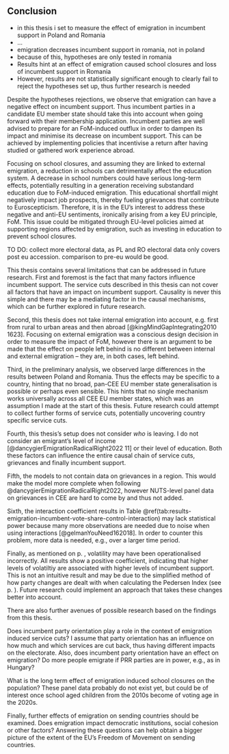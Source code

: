 ## Conclusion
<!-- Summary of thesis -->
- in this thesis i set to measure the effect of emigration in incumbent support in Poland and Romania
- …
- emigration decreases incumbent support in romania, not in poland
- because of this, hypotheses are only tested in romania
- Results hint at an effect of emigration caused school closures and loss of incumbent support in Romania
- However, results are not statistically significant enough to clearly fail to reject the hypotheses set up, thus further research is needed

<!-- Interpreting results in the broader context of further European integration -->
Despite the hypotheses rejections, we observe that emigration can have a negative effect on incumbent support. Thus incumbent parties in a candidate EU member state should take this into account when going forward with their membership application. Incumbent parties are well advised to prepare for an FoM-induced outflux in order to dampen its impact and minimise its decrease on incumbent support. This can be achieved by implementing policies that incentivise a return after having studied or gathered work experience abroad.

Focusing on school closures, and assuming they are linked to external emigration, a reduction in schools can detrimentally affect the education system. A decrease in school numbers could have serious long-term effects, potentially resulting in a generation receiving substandard education due to FoM-induced emigration. This educational shortfall might negatively impact job prospects, thereby fueling grievances that contribute to Euroscepticism. Therefore, it is in the EU’s interest to address these negative and anti-EU sentiments, ironically arising from a key EU principle, FoM. This issue could be mitigated through EU-level policies aimed at supporting regions affected by emigration, such as investing in education to prevent school closures.

<!-- Thesis Limits -->

TO DO: collect more electoral data, as PL and RO electoral data only covers post eu accession. comparison to pre-eu would be good.

This thesis contains several limitations that can be addressed in future research. First and foremost is the fact that many factors influence incumbent support. The service cuts described in this thesis can not cover all factors that have an impact on incumbent support. Causality is never this simple and there may be a mediating factor in the causal mechanisms, which can be further explored in future research.

Second, this thesis does not take internal emigration into account, e.g. first from rural to urban areas and then abroad [@kingMindGapIntegrating2010 1623]. Focusing on external emigration was a conscious design decision in order to measure the impact of FoM, however there is an argument to be made that the effect on people left behind is no different between internal and external emigration – they are, in both cases, left behind. 

Third, in the preliminary analysis, we observed large differences in the results between Poland and Romania. Thus the effects may be specific to a country, hinting that no broad, pan-CEE EU member state generalisation is possible or perhaps even sensible. This hints that no single mechanism works universally across all CEE EU member states, which was an assumption I made at the start of this thesis. Future research could attempt to collect further forms of service cuts, potentially uncovering country specific service cuts.

Fourth, this thesis’s setup does not consider *who* is leaving. I do not consider an emigrant’s level of income [@dancygierEmigrationRadicalRight2022 11] or their level of education. Both these factors can influence the entire causal chain of service cuts, grievances and finally incumbent support.

Fifth, the models to not contain data on grievances in a region. This would make the model more complete when following @dancygierEmigrationRadicalRight2022, however  NUTS-level panel data on grievances in CEE are hard to come by and thus not added.

Sixth, the interaction coefficient results in Table \@ref(tab:results-emigration-incumbent-vote-share-control-interaction) may lack statistical power because many more observations are needed due to noise when using interactions [@gelmanYouNeed162018]. In order to counter this problem, more data is needed, e.g., over a larger time period.

Finally, as mentioned on p. \pageref{passage:volatility-issue}, volatility may have been operationalised incorrectly. All results show a positive coefficient, indicating that higher levels of volatiltiy are associated with higher levels of incumbent support. This is not an intuitive result and may be due to the simplified method of how party changes are dealt with when calculating the Pedersen Index (see p. \pageref{passage:electoral-volatility}). Future research could implement an approach that takes these changes better into account.

<!-- Future research -->
There are also further avenues of possible research based on the findings from this thesis.

Does incumbent party orientation play a role in the context of emigration induced service cuts? I assume that party orientation has an influence on how much and which services are cut back, thus having different impacts on the electorate. Also, does incumbent party orientation have an effect on emigration? Do more people emigrate if PRR parties are in power, e.g., as in Hungary?

What is the long term effect of emigration induced school closures on the population? These panel data probably do not exist yet, but could be of interest once school aged children from the 2010s become of voting age in the 2020s.

Finally, further effects of emigration on sending countries should be examined. Does emigration impact democratic institutions, social cohesion or other factors? Answering these questions can help obtain a bigger picture of the extent of the EU’s Freedom of Movement on sending countries.

<!-- - why is there such a difference in effect of emigration on incumbents in poland and in romania? -->

<!-- - third places showing positive effect -->
